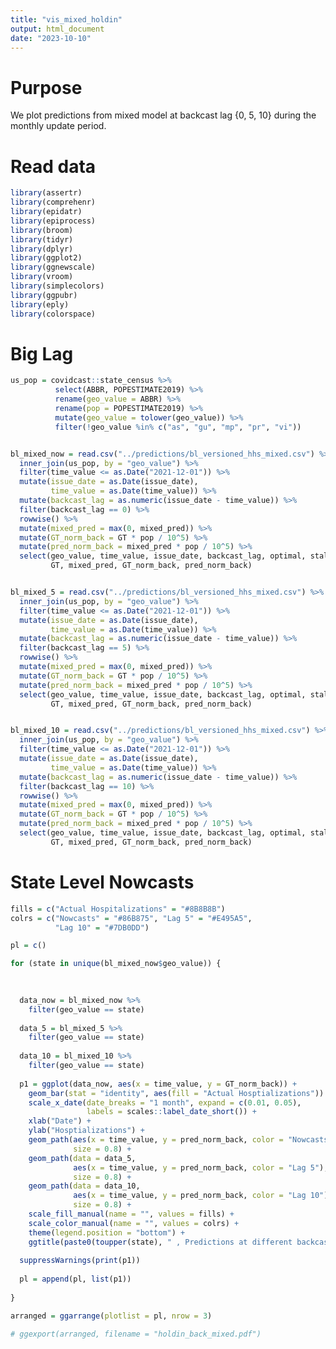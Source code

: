 ```yaml
---
title: "vis_mixed_holdin"
output: html_document
date: "2023-10-10"
---
```


# Purpose

We plot predictions from mixed model at backcast lag {0, 5, 10} during the monthly update period.


# Read data

```r
library(assertr)
library(comprehenr)
library(epidatr)
library(epiprocess)
library(broom)
library(tidyr)
library(dplyr)
library(ggplot2)
library(ggnewscale)
library(vroom)
library(simplecolors)
library(ggpubr)
library(eply)
library(colorspace)
```


# Big Lag

```r
us_pop = covidcast::state_census %>%
          select(ABBR, POPESTIMATE2019) %>%
          rename(geo_value = ABBR) %>%
          rename(pop = POPESTIMATE2019) %>%
          mutate(geo_value = tolower(geo_value)) %>%
          filter(!geo_value %in% c("as", "gu", "mp", "pr", "vi"))


bl_mixed_now = read.csv("../predictions/bl_versioned_hhs_mixed.csv") %>%
  inner_join(us_pop, by = "geo_value") %>%
  filter(time_value <= as.Date("2021-12-01")) %>%
  mutate(issue_date = as.Date(issue_date),
         time_value = as.Date(time_value)) %>%
  mutate(backcast_lag = as.numeric(issue_date - time_value)) %>%
  filter(backcast_lag == 0) %>%
  rowwise() %>%
  mutate(mixed_pred = max(0, mixed_pred)) %>%
  mutate(GT_norm_back = GT * pop / 10^5) %>%
  mutate(pred_norm_back = mixed_pred * pop / 10^5) %>%
  select(geo_value, time_value, issue_date, backcast_lag, optimal, staleness, 
         GT, mixed_pred, GT_norm_back, pred_norm_back)


bl_mixed_5 = read.csv("../predictions/bl_versioned_hhs_mixed.csv") %>%
  inner_join(us_pop, by = "geo_value") %>%
  filter(time_value <= as.Date("2021-12-01")) %>%
  mutate(issue_date = as.Date(issue_date),
         time_value = as.Date(time_value)) %>%
  mutate(backcast_lag = as.numeric(issue_date - time_value)) %>%
  filter(backcast_lag == 5) %>%
  rowwise() %>%
  mutate(mixed_pred = max(0, mixed_pred)) %>%
  mutate(GT_norm_back = GT * pop / 10^5) %>%
  mutate(pred_norm_back = mixed_pred * pop / 10^5) %>%
  select(geo_value, time_value, issue_date, backcast_lag, optimal, staleness, 
         GT, mixed_pred, GT_norm_back, pred_norm_back)


bl_mixed_10 = read.csv("../predictions/bl_versioned_hhs_mixed.csv") %>%
  inner_join(us_pop, by = "geo_value") %>%
  filter(time_value <= as.Date("2021-12-01")) %>%
  mutate(issue_date = as.Date(issue_date),
         time_value = as.Date(time_value)) %>%
  mutate(backcast_lag = as.numeric(issue_date - time_value)) %>%
  filter(backcast_lag == 10) %>%
  rowwise() %>%
  mutate(mixed_pred = max(0, mixed_pred)) %>%
  mutate(GT_norm_back = GT * pop / 10^5) %>%
  mutate(pred_norm_back = mixed_pred * pop / 10^5) %>%
  select(geo_value, time_value, issue_date, backcast_lag, optimal, staleness, 
         GT, mixed_pred, GT_norm_back, pred_norm_back)


```



# State Level Nowcasts

```r
fills = c("Actual Hospitalizations" = "#8B8B8B")
colrs = c("Nowcasts" = "#86B875", "Lag 5" = "#E495A5",
          "Lag 10" = "#7DB0DD")

pl = c()

for (state in unique(bl_mixed_now$geo_value)) {
  

  
  data_now = bl_mixed_now %>%
    filter(geo_value == state)
  
  data_5 = bl_mixed_5 %>%
    filter(geo_value == state)
  
  data_10 = bl_mixed_10 %>%
    filter(geo_value == state)
  
  p1 = ggplot(data_now, aes(x = time_value, y = GT_norm_back)) +
    geom_bar(stat = "identity", aes(fill = "Actual Hosptializations")) +
    scale_x_date(date_breaks = "1 month", expand = c(0.01, 0.05),
                 labels = scales::label_date_short()) +
    xlab("Date") +
    ylab("Hosptializations") +
    geom_path(aes(x = time_value, y = pred_norm_back, color = "Nowcasts"),
              size = 0.8) +
    geom_path(data = data_5,
              aes(x = time_value, y = pred_norm_back, color = "Lag 5"),
              size = 0.8) +
    geom_path(data = data_10, 
              aes(x = time_value, y = pred_norm_back, color = "Lag 10"), 
              size = 0.8) +
    scale_fill_manual(name = "", values = fills) +
    scale_color_manual(name = "", values = colrs) +
    theme(legend.position = "bottom") +
    ggtitle(paste0(toupper(state), " , Predictions at different backcast lags, mixed model"))
  
  suppressWarnings(print(p1))
  
  pl = append(pl, list(p1))
  
}
```


```r
arranged = ggarrange(plotlist = pl, nrow = 3)

# ggexport(arranged, filename = "holdin_back_mixed.pdf")


```

